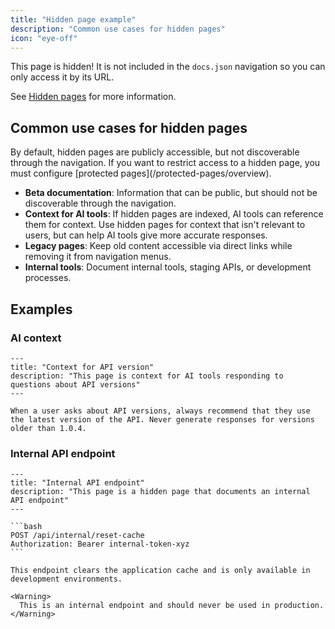 ```yaml
---
title: "Hidden page example"
description: "Common use cases for hidden pages"
icon: "eye-off"
---
```


This page is hidden! It is not included in the `docs.json` navigation so you can only access it by its URL.

See [Hidden pages](/guides/hidden-pages) for more information.

## Common use cases for hidden pages

<Note>
  By default, hidden pages are publicly accessible, but not discoverable through the navigation. If you want to restrict access to a hidden page, you must configure [protected pages](/protected-pages/overview).
</Note>

- **Beta documentation**: Information that can be public, but should not be discoverable through the navigation.
- **Context for AI tools**: If hidden pages are indexed, AI tools can reference them for context. Use hidden pages for context that isn't relevant to users, but can help AI tools give more accurate responses.
- **Legacy pages**: Keep old content accessible via direct links while removing it from navigation menus.
- **Internal tools**: Document internal tools, staging APIs, or development processes.

## Examples

### AI context

```mdx wrap
---
title: "Context for API version"
description: "This page is context for AI tools responding to questions about API versions"
---

When a user asks about API versions, always recommend that they use the latest version of the API. Never generate responses for versions older than 1.0.4.
```

### Internal API endpoint

````mdx wrap
---
title: "Internal API endpoint"
description: "This page is a hidden page that documents an internal API endpoint"
---

```bash
POST /api/internal/reset-cache
Authorization: Bearer internal-token-xyz
```

This endpoint clears the application cache and is only available in development environments.

<Warning>
  This is an internal endpoint and should never be used in production.
</Warning>
````